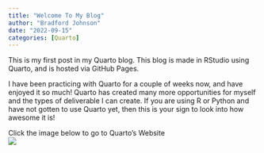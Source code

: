 ```yaml
---
title: "Welcome To My Blog"
author: "Bradford Johnson"
date: "2022-09-15"
categories: [Quarto]
---
```


This is my first post in my Quarto blog. This blog is made in RStudio using Quarto, and is hosted via GitHub Pages.

I have been practicing with Quarto for a couple of weeks now, and have enjoyed it so much! Quarto has created many more opportunities for myself and the types of deliverable I can create. If you are using R or Python and have not gotten to use Quarto yet, then this is your sign to look into how awesome it is!
  
Click the image below to go to Quarto's Website  
[![](quarto.png)](https://quarto.org/)
